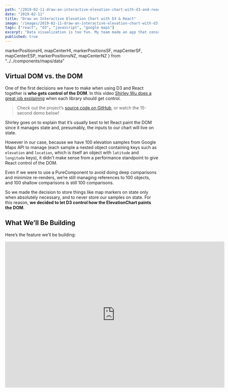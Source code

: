```yaml
---
path: "/2019-02-11-draw-an-interactive-elevation-chart-with-d3-and-react"
date: "2019-02-11"
title: "Draw an Interactive Elevation Chart with D3 & React"
image: "/images/2019-02-11-draw-an-interactive-elevation-chart-with-d3-and-react.gif"
tags: ["react", "d3", "javascript", "google maps"]
excerpt: "Data visualization is too fun. My team made an app that consumes a user’s trip data and uses it to draw cool stuff. Here’s how we used React, D3 and Google Maps to do it."
published: true
---
```


  markerPositionsHI,
  mapCenterHI,
  markerPositionsSF,
  mapCenterSF,
  mapCenterESP,
  markerPositionsNZ,
  mapCenterNZ
} from "../../components/maps/data"

<LoadMapsApi />

## Virtual DOM vs. the DOM

One of the first decisions we have to make when using D3 and React together is **who gets control of the DOM**. In this video [Shirley Wu does a great job explaining](https://www.youtube.com/watch?v=zXBdNDnqV2Q) when each library should get control.

> Check out the project’s [source code on GitHub](https://github.com/Lambda-School-Labs/LabsPT1_Backwoods), or watch the 15-second demo below!

Shirley goes on to explain that it’s usually best to let React paint the DOM since it manages state and, presumably, the inputs to our chart will live on state.

However in our case, because we have 100 elevation samples from Google Maps API to manage (each sample a nested object containing keys such as `elevation` and `location`, which is itself an object with `latitude` and `longitude` keys), it didn't make sense from a performance standpoint to give React control of the DOM.

Even if we were to use a PureComponent to avoid doing deep comparisons and minimize re-renders, we’re still managing references to 100 objects, and 100 shallow comparisons is still 100 comparisons.

So we made the decision to store things like map markers on state only when absolutely necessary, and to never store our samples on state. For this reason, **we decided to let D3 control how the ElevationChart paints the DOM**.

## What We’ll Be Building

Here’s the feature we’ll be building:

<iframe
  className="youtube-video"
  width="720"
  height="480"
  src="https://www.youtube.com/embed/9HXlmXwyuKk"
  frameBorder="0"
  allow="accelerometer; autoplay; encrypted-media; gyroscope; picture-in-picture"
  allowFullScreen
/>

We won’t cover adding a map, creating markers or drawing the polyline; detailed instructions for how to create those are all available in the [Google Maps Documentation](https://developers.google.com/maps/documentation/).

Assuming you’ve got your map, some markers, and a polyline path that connects them, we’re ready to build the component. This is what we need to do:

1. Get data: We’ll use Google’s Distance and Elevation APIs to create an array with 100 objects representing samples along our polyline
1. Draw the maps: Use the Google Maps API to draw a map and its parts according to the data it receives as input
1. Draw the data: Add the D3 library and draw an SVG chart to represent this data visually
1. Draw the infobox: When a user hovers over the chart, we show the user the Elevation and Grade at that point
1. Draw the blip: Based on where the user hovers, we need to draw a blip (almost a marker, but not quite) on the map at that point along the path

Are you excited? I am too. Let’s get started.

## 1. Get Data

Let’s look at the docs for the Google Maps [Elevation API](https://developers.google.com/maps/documentation/elevation) to see what we’ll be working with.

From the [Google Map Docs](https://developers.google.com/maps/documentation/elevation/intro):

> ...you may request sampled elevation data along paths, allowing you to calculate elevation changes along routes.

This is exactly what we need to do!

**Note:** See the [docs on the LatLng class](https://developers.google.com/maps/documentation/javascript/reference/coordinates#LatLng) and the [Marker API](https://developers.google.com/maps/documentation/javascript/markers) for more info on the Google Maps objects we’ll be working with.

Let’s define a class method called `getElevationsAlongPath` that handles this:

```jsx
import React from "react"

const calcDistance = (
  { lat: fromLat, lng: fronLng },
  { lat: toLat, lng: toLng }
) => {
  // IMPURE! assumes google is available on the window object:
  return window.google.maps.geometry.spherical.computeDistanceBetween(
    new window.google.maps.LatLng(fromLat, fromLng),
    new window.google.maps.LatLng(toLat, toLng)
  )
}

export default class ChartWrapper extends React.Component {
  state = {
    distances: [],
    elevations: [],
    markers: [],
  }

  // componentDidMount() { ... }
  // componentDidUpdate(prevProps, prevState) { ... }

  getElevationsAlongPath = () => {
    if (this.state.markers.length > 1) {
      const elevator = new window.google.maps.ElevationService()
      const latLngs = this.state.markers.map(marker => ({
        lat: marker.getPosition().lat(),
        lng: marker.getPosition().lng()
      }))

      const { distances } = latLngs.reduce(
        (acc, curr, i, arr) => {
          if (i === arr.length - 1) return acc
          const distances = acc.distances.concat(
            // use the helper function we defined above:
            calcDistance(
              { lat: curr.lat, lng: curr.lng },
              { lat: arr[i + 1].lat, lng: arr[i + 1].lng }
            )
          )
          return distances
        },
        { distances: [] }
      )

      // API call to get our elevations:
      elevator.getElevationAlongPath(
        {
          path: latLngs,
          samples: 100
        },
        results => {
          this.setState({
            distances,
            // we’ll probably want to change the data shape later:
            elevations: results.map(result => result)
          })
        }
      )
    }
  }

  render() {
    return (
      // ...
    )
  }
}
```

[See the source code here!](https://github.com/Lambda-School-Labs/LabsPT1_bkwds/blob/master/client/src/components/Maps/SingleTrip/TripPanel.js#L75)

Let’s talk through it.

**First**, `calcDistance` is a helper function that takes 2 objects of shape `{lat: number, lng: number}` and returns the distance between them in meters.

However, if we have 5 markers, there will be 4 distance calculations between them. Having 2 arrays of unequal lengths complicates things, so we initialize the first distance to 0 (lines 36-42).

Now we have 5 markers and 5 distances and we don’t have to do maths later.

**Second**, in lines 49-61 we call the Elevations API, passing in the path we want to take samples from along with the number of samples we want. We ask for 100 samples because again, math is hard (also because I like the way these zeroes look: **0**).

When we call our method (in our case, inside `componentDidUpdate`), our `ChartWrapper` state will look something like this:

```javascript
{
  distances: [3080.666166039471, 2841.623465928883, /* ... */ ],
  markers: [<GoogleMapsMarkerObject>, <GoogleMapsMarkerObject>, /* ... */ ]
  elevations: [
    {
      elevation: 149.1212768554688,
      location: <GoogleMapsLatLngClass>,
      resolution: 9.543951988220215,

    },
    {
      elevation: 152.5092315673828,
      location: <GoogleMapsLatLngClass>,
      resolution: 9.543951988220215,
    },
    // 98 more elevations...
  ]
}
```

Success! ✨ Let’s start drawing.

## 2. Drawing the Maps

First we’ll render a simple map, because we need to make sure our API key is working and because it’s fun.

### Basic Map with Layer

Let’s start with Madrid. We can use the TransitLayer API to sketch out the arteries of the Metro de Madrid public transit system while we’re at it.

<MapWithMarkers
  type="basic"
  layer="transit"
  mapTypeId="roadmap"
  center={mapCenterESP}
  title="Metro de Madrid"
  theme="day"
  zoom={13.6}
/>

_Sí, tú estás luciendo bien allí, Madrid._

> The Madrid Metro is a rapid transit system serving the city of Madrid, capital of Spain. The system is the 12th longest rapid transit system in the world, with a total length of 293 km, though Madrid is approximately the fiftieth most populous metropolitan area in the world.

> – Wikipedia

### Bounded Map with Markers & Polyline

<!-- prettier-ignore -->
Next we need to draw some markers and connect them by a path (or “polyline”, in Google-Maps-speak). We can’t use the Directions API without a Premium account, and last I checked it takes $10,000 to open one of those. So our polyline will be an approximation of a user’s trajectory rather than a shortest path algorithm.

Our team needed to support rendering this data dynamically based on user input. Dropping, dragging and deleting markers – and then updating map state – is not the focus of this article, plus besides I’m sure you already know how you would go about it. If you’re curious what we did, the [Maps folder of our repo](https://github.com/Lambda-School-Labs/LabsPT1_bkwds/tree/master/client/src/components/Maps) is where all the logic is.

**Point being:** We’re going to keep hardcoding values for now, but we’ll switch it up to keep things lively. Let’s go to San Francisco because I can’t afford to go in real life anymore:

<MapWithMarkers
  type="markersAndPolyline"
  center={mapCenterSF}
  markerPositions={markerPositionsSF}
  zoom={12.8}
  mapTypeId="roadmap"
  theme="comic"
  title="Lombard Street, SF"
/>

Great! We now have 18 markers representing a stroll down Lombard Street.

Notice how clicking show adjusts the map’s zoom and bounds to neatly frame the markers, while hiding them returns our map to its initial state.

Here’s the method that builds up a `LatLngBounds` object for us and then adjusts our map’s “lens” to contain it:

```javascript
class MyMapComponent extends React.Component {
  setMapBounds = (map, positions) => {
    let bounds = new window.google.maps.LatLngBounds()
    positions.forEach(p => {
      const bound = p.position
        ? { lat: p.position.lat(), lng: p.position.lng() }
        : { lat: p.lat, lng: p.lng }
      bounds.extend(bound)
    })
    map.fitBounds(bounds)
  }

  render() {
    /* ... */
  }
}
```

**Lines 5-7:** If you’ve worked with the GM API for any length of time, you’ve probably gotten tired of keeping track of whether you’re dealing with an instance of the LatLng class — where latitude, for example, is accessible by calling the function `LatLng.position.lat()`.

We got tired of converting back and forth, so we wrote `setMapBounds` to accept either type. For every coordinate object or LatLng instance we pass in, we adjust the outer bounds of our map, and finally we fit the map to those boundaries.

Drawing the polyline is as simple as:

```javascript
class MyMapComponent extends React.Component {
  polyline = null
  drawPath = (map, markers) => () => {
    const path = markers.map(marker => ({
      lat: marker.getPosition().lat(),
      lng: marker.getPosition().lng()
    }))
    const polyline = new window.google.maps.Polyline({
      path,
      strokeColor: "#000c3c",
      strokeOpacity: 1,
      strokeWeight: 2.5
    })
    this.polyline = polyline
    polyline.setMap(map)
    this.setState({ showPath: true })
  }

  render() {
    /* ... */
  }
}
```

Notice that we did not make this method as flexible as `setMapBounds` w/r/t its arguments; we learned the hard way that drawing and especially _redrawing_ polylines to be slightly more finicky, and did not feel like it needed _more_ flexibility as much as it needed proper documentation of its function signature.

**Line 14:** We add the polyline to our class for use throughout the rest of the component. We also need to keep track of it so we can remove it later when the user clicks “Hide Path” (“Hide Markers” too, otherwise we’d have a marker-less path floating around with nothing anchoring it down!).

Now let’s get those elevation samples.

### Map Showing Elevation at Locations

<MapWithMarkers
  type="elevationForLocations"
  center={mapCenterHI}
  markerPositions={markerPositionsHI}
  title="Waipio Rd – Waimea, Hawaii"
  theme="retro"
  showDeltas={true}
  zoom={13.7}
/>

### Map Fetching Elevation Samples Along Path

Instead of getting the difference in elevation between each point, we can ask for `n` number of elevation samples along a path. Requesting 100 samples along a polyline, for example, is a relatively cheap request (1 API call) for how much data we get, and our area chart will be much more granular for it.

<MapWithMarkers
  type="elevationAlongPath"
  center={mapCenterNZ}
  markerPositions={markerPositionsNZ}
  title="Baldwin St – Dunedin, NZ"
  theme="retro"
  zoom={13.8}
/>

Click “Elevation Samples” and check your browser console to see the raw data the GM API is returning! It’ll be green, like this:

<img src="/images/console_results.png" alt="console results" />

[Elevation Chart Styles](https://github.com/Lambda-School-Labs/LabsPT1_bkwds/blob/master/client/src/styles/ElevationChart.styles.js#L82)

```jsx
import React, { Component } from "react"
import * as d3 from "d3"

import ChartIcon from "./icons/ChartSvg"
import * as s from "../styles/ElevationChart.styles"

const margin = { top: 0, right: 0, bottom: 15, left: 50 }
const width = 750 - margin.left - margin.right
const height = 155 - margin.top - margin.bottom
const xAxisTicks = 8
const yAxisTicks = 6

export const numOfSamples = 100
export const metersToMiles = m => m * 0.000621371
export const metersToFeet = m => m * 3.28084
```

## 3. Drawing the data
